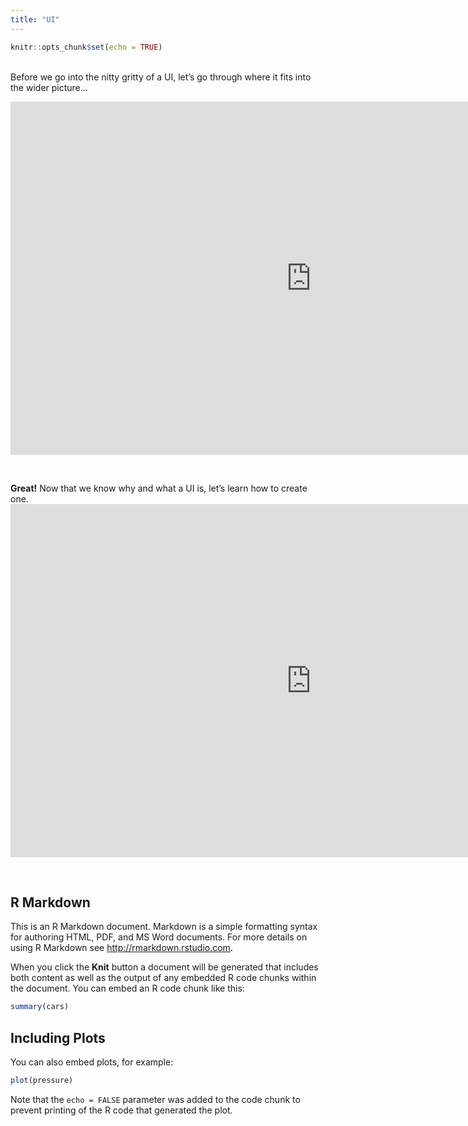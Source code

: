 ```yaml
---
title: "UI"
---
```


```r
knitr::opts_chunk$set(echo = TRUE)
```
&nbsp;  
Before we go into the nitty gritty of a UI, let's go through where it fits into the wider picture...
&nbsp;  

<iframe src="https://4mosteurope.sharepoint.com/sites/traininganddevelopment/_layouts/15/Doc.aspx?sourcedoc={418643d4-bffe-4be7-9df6-91dec54081da}&amp;action=embedview&amp;wdAr=1.7777777777777776" width="962px" height="565px" frameborder="0">This is an embedded <a target="_blank" href="https://office.com">Microsoft Office</a> presentation, powered by <a target="_blank" href="https://office.com/webapps">Office</a>.</iframe>

&nbsp;  

**Great!** Now that we know why and what a UI is, let's learn how to create one.
&nbsp;  
<center>
<iframe src="https://4mosteurope.sharepoint.com/sites/traininganddevelopment/_layouts/15/Doc.aspx?sourcedoc={a8bcb6b2-b059-4e2c-b2ba-9f184e879e84}&amp;action=embedview&amp;wdAr=1.7777777777777776" width="962px" height="565px" frameborder="0">This is an embedded <a target="_blank" href="https://office.com">Microsoft Office</a> presentation, powered by <a target="_blank" href="https://office.com/webapps">Office</a>.</iframe>
</center>

&nbsp;  

## R Markdown

This is an R Markdown document. Markdown is a simple formatting syntax for authoring HTML, PDF, and MS Word documents. For more details on using R Markdown see <http://rmarkdown.rstudio.com>.

When you click the **Knit** button a document will be generated that includes both content as well as the output of any embedded R code chunks within the document. You can embed an R code chunk like this:

```r
summary(cars)
```

## Including Plots

You can also embed plots, for example:

```r
plot(pressure)
```

Note that the `echo = FALSE` parameter was added to the code chunk to prevent printing of the R code that generated the plot.
